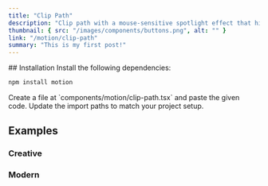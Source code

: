 ```yaml
---
title: "Clip Path"
description: "Clip path with a mouse-sensitive spotlight effect that highlights the border of the div or section as you move your cursor"
thumbnail: { src: "/images/components/buttons.png", alt: "" }
link: "/motion/clip-path"
summary: "This is my first post!"
---
```


<ComponentPreview name="clip-path-demo" />
## Installation

<Steps>
<Step>
Install the following dependencies:
</Step>

```bash
npm install motion
```

<Step>
Create a file at `components/motion/clip-path.tsx` and paste the given code.
</Step>

<CollapsibleSource name="clip-path" />
<Step>Update the import paths to match your project setup.</Step>

</Steps>


## Examples

### Creative

<ComponentPreview name="clip-path-creative" />

### Modern

<ComponentPreview name="clip-path-modern" />



